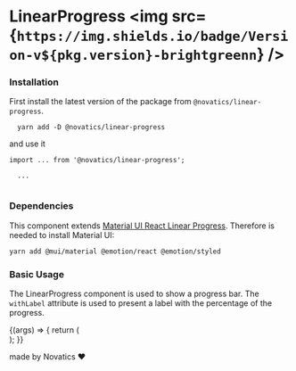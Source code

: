 

<Meta title="LinearProgress" component={LinearProgress} />

# LinearProgress <img src={`https://img.shields.io/badge/Version-v${pkg.version}-brightgreenn`} />

### Installation

First install the latest version of the package from `@novatics/linear-progress`.

```shell
  yarn add -D @novatics/linear-progress
```

and use it

```tsx
import ... from '@novatics/linear-progress';

  ...


```

### Dependencies

This component extends [Material UI React Linear Progress](https://mui.com/material-ui/react-progress/). Therefore is needed to install Material UI:

```bash
yarn add @mui/material @emotion/react @emotion/styled
```

### Basic Usage

The LinearProgress component is used to show a progress bar. The `withLabel` attribute is used to present a label with the percentage of the progress.

<Canvas>
  <Story name="Basic Usage">
    {(args) => {
      return (
        <div style={{ width: '80%' }}>
          <LinearProgress
            withLabel
            variant="determinate"
            value={70}
            {...args}
          />
        </div>
      );
    }}
  </Story>
</Canvas>

made by Novatics ❤
